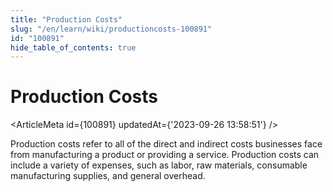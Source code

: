 ```yaml
---
title: "Production Costs"
slug: "/en/learn/wiki/productioncosts-100891"
id: "100891"
hide_table_of_contents: true
---
```



# Production Costs

<ArticleMeta id={100891} updatedAt={'2023-09-26 13:58:51'} />
<div className='border-solid border-b border-t-0 my-4 border-[var(--ifm-color-gray-300)]' />

Production costs refer to all of the direct and indirect costs businesses face from manufacturing a product or providing a service. Production costs can include a variety of expenses, such as labor, raw materials, consumable manufacturing supplies, and general overhead.
